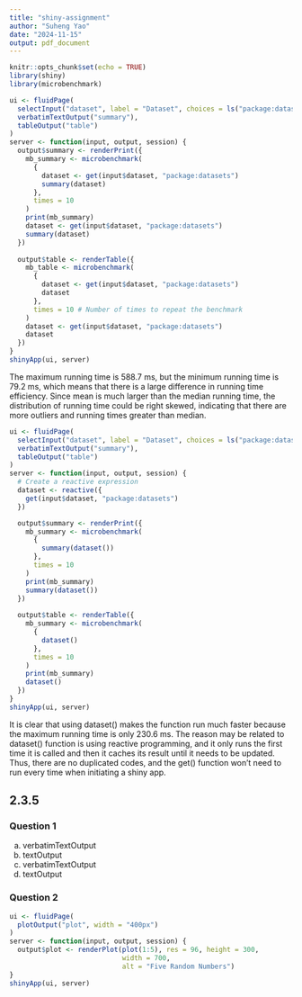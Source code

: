 ```yaml
---
title: "shiny-assignment"
author: "Suheng Yao"
date: "2024-11-15"
output: pdf_document
---
```


```r
knitr::opts_chunk$set(echo = TRUE)
library(shiny)
library(microbenchmark)
```
```r
ui <- fluidPage(
  selectInput("dataset", label = "Dataset", choices = ls("package:datasets")),
  verbatimTextOutput("summary"),
  tableOutput("table")
)
server <- function(input, output, session) {
  output$summary <- renderPrint({
    mb_summary <- microbenchmark(
      {
        dataset <- get(input$dataset, "package:datasets")
        summary(dataset)
      },
      times = 10
    )
    print(mb_summary)
    dataset <- get(input$dataset, "package:datasets")
    summary(dataset)
  })
  
  output$table <- renderTable({
    mb_table <- microbenchmark(
      {
        dataset <- get(input$dataset, "package:datasets")
        dataset
      },
      times = 10 # Number of times to repeat the benchmark
    )
    dataset <- get(input$dataset, "package:datasets")
    dataset
  })
}
shinyApp(ui, server)
```
The maximum running time is 588.7 ms, but the minimum running time is 79.2 ms, which means that there is a large difference in running time efficiency. Since mean is much larger than the median running time, the distribution of running time could be right skewed, indicating that there are more outliers and running times greater than median.

```r
ui <- fluidPage(
  selectInput("dataset", label = "Dataset", choices = ls("package:datasets")),
  verbatimTextOutput("summary"),
  tableOutput("table")
)
server <- function(input, output, session) {
  # Create a reactive expression
  dataset <- reactive({
    get(input$dataset, "package:datasets")
  })

  output$summary <- renderPrint({
    mb_summary <- microbenchmark(
      {
        summary(dataset())
      },
      times = 10
    )
    print(mb_summary)
    summary(dataset())
  })
  
  output$table <- renderTable({
    mb_summary <- microbenchmark(
      {
        dataset()
      },
      times = 10
    )
    print(mb_summary)
    dataset()
  })
}
shinyApp(ui, server)
```
It is clear that using dataset() makes the function run much faster because the maximum running time is only 230.6 ms. The reason may be related to dataset() function is using reactive programming, and it only runs the first time it is called and then it caches its result until it needs to be updated. Thus, there are no duplicated codes, and the get() function won't need to run every time when initiating a shiny app.

## 2.3.5

### Question 1

(a) verbatimTextOutput
(b) textOutput
(c) verbatimTextOutput
(d) textOutput

### Question 2
```r
ui <- fluidPage(
  plotOutput("plot", width = "400px")
)
server <- function(input, output, session) {
  output$plot <- renderPlot(plot(1:5), res = 96, height = 300,
                            width = 700, 
                            alt = "Five Random Numbers")
}
shinyApp(ui, server)
```






